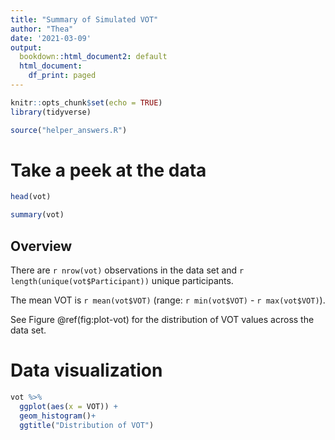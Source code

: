 ```yaml
---
title: "Summary of Simulated VOT"
author: "Thea"
date: '2021-03-09'
output:
  bookdown::html_document2: default
  html_document:
    df_print: paged
---
```


```r
knitr::opts_chunk$set(echo = TRUE)
library(tidyverse)
```

```r
source("helper_answers.R")
```

# Take a peek at the data {-}
```r
head(vot)
```

```r
summary(vot)
```


## Overview {-}

There are `r nrow(vot)` observations in the data set and `r length(unique(vot$Participant))` unique participants.

The mean VOT is `r mean(vot$VOT)` (range: `r min(vot$VOT)` - `r max(vot$VOT)`).

See Figure \@ref(fig:plot-vot) for the distribution of VOT values across the data set.

# Data visualization {-}

```r
vot %>%
  ggplot(aes(x = VOT)) +
  geom_histogram()+
  ggtitle("Distribution of VOT")
```


